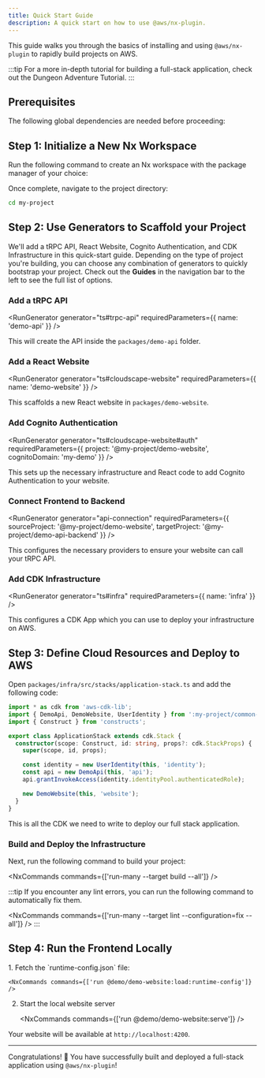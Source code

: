 ```yaml
---
title: Quick Start Guide
description: A quick start on how to use @aws/nx-plugin.
---
```


This guide walks you through the basics of installing and using `@aws/nx-plugin` to rapidly build projects on AWS.

:::tip
For a more in-depth tutorial for building a full-stack application, check out the <Link path="get_started/tutorials/dungeon-game/overview">Dungeon Adventure Tutorial</Link>.
:::

## Prerequisites

The following global dependencies are needed before proceeding:

<Snippet name="prerequisites" />

## Step 1: Initialize a New Nx Workspace

Run the following command to create an Nx workspace with the package manager of your choice:

<CreateNxWorkspaceCommand workspace="my-project" />

Once complete, navigate to the project directory:

```sh
cd my-project
```

## Step 2: Use Generators to Scaffold your Project

We'll add a tRPC API, React Website, Cognito Authentication, and CDK Infrastructure in this quick-start guide. Depending on the type of project you're building, you can choose any combination of generators to quickly bootstrap your project. Check out the __Guides__ in the navigation bar to the left to see the full list of options.

### Add a tRPC API

<RunGenerator generator="ts#trpc-api" requiredParameters={{ name: 'demo-api' }} />

This will create the API inside the `packages/demo-api` folder.

### Add a React Website

<RunGenerator generator="ts#cloudscape-website" requiredParameters={{ name: 'demo-website' }} />

This scaffolds a new React website in `packages/demo-website`.

### Add Cognito Authentication

<RunGenerator generator="ts#cloudscape-website#auth" requiredParameters={{ project: '@my-project/demo-website', cognitoDomain: 'my-demo' }} />

This sets up the necessary infrastructure and React code to add Cognito Authentication to your website.

### Connect Frontend to Backend

<RunGenerator generator="api-connection" requiredParameters={{ sourceProject: '@my-project/demo-website', targetProject: '@my-project/demo-api-backend' }} />

This configures the necessary providers to ensure your website can call your tRPC API.

### Add CDK Infrastructure

<RunGenerator generator="ts#infra" requiredParameters={{ name: 'infra' }} />

This configures a CDK App which you can use to deploy your infrastructure on AWS.

## Step 3: Define Cloud Resources and Deploy to AWS

Open `packages/infra/src/stacks/application-stack.ts` and add the following code:

```typescript
import * as cdk from 'aws-cdk-lib';
import { DemoApi, DemoWebsite, UserIdentity } from ':my-project/common-constructs';
import { Construct } from 'constructs';

export class ApplicationStack extends cdk.Stack {
  constructor(scope: Construct, id: string, props?: cdk.StackProps) {
    super(scope, id, props);

    const identity = new UserIdentity(this, 'identity');
    const api = new DemoApi(this, 'api');
    api.grantInvokeAccess(identity.identityPool.authenticatedRole);

    new DemoWebsite(this, 'website');
  }
}
```

This is all the CDK we need to write to deploy our full stack application.

### Build and Deploy the Infrastructure

Next, run the following command to build your project:

<NxCommands commands={['run-many --target build --all']} />

:::tip
If you encounter any lint errors, you can run the following command to automatically fix them.

<NxCommands commands={['run-many --target lint --configuration=fix --all']} />
:::

## Step 4: Run the Frontend Locally

<Steps>
1. Fetch the `runtime-config.json` file:

    <NxCommands commands={['run @demo/demo-website:load:runtime-config']} />

2. Start the local website server

    <NxCommands commands={['run @demo/demo-website:serve']} />
</Steps>

Your website will be available at `http://localhost:4200`.

---

Congratulations! 🎉 You have successfully built and deployed a full-stack application using `@aws/nx-plugin`!

